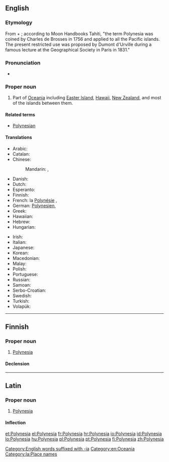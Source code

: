 ==English==

===Etymology===
From {{etyl|grc|en}} {{term|πολύς||many|tr=polus|lang=grc|sc=polytonic}} + {{term|νῆσος||island|tr=nēsos|lang=grc|sc=polytonic}}; according to Moon Handbooks Tahiti, "the term Polynesia was coined by Charles de Brosses in 1756 and applied to all the Pacific islands.  The present restricted use was proposed by Dumont d'Urville during a famous lecture at the Geographical Society in Paris in 1831."

===Pronunciation===
* {{rhymes|iːʒə}}

===Proper noun===
{{wikipedia}}
{{en-proper noun}}

# Part of [[Oceania]] including [[Easter Island]], [[Hawaii]], [[New Zealand]], and most of the islands between them.

====Related terms====
* [[Polynesian]]

====Translations====
{{trans-top|part of Oceania}}
* Arabic: {{t-|ar|بولينزيا|f|tr=buliniizya}}
* Catalan: {{t+|ca|Polinèsia|f}}
* Chinese:
*: Mandarin: {{t|cmn|波利尼西亞|sc=Hani}}, {{t|cmn|波利尼西亚|tr=Bōlìníxīyà|sc=Hani}}
* Danish: {{t-|da|Polynesien|p}}
* Dutch: {{t+|nl|Polynesië}}
* Esperanto: {{t-|eo|Polinezio}}
* Finnish: {{t+|fi|Polynesia}}
* French: la [[Polynésie]] {{f}}, {{t+|fr|Polynésie|f}}
* German: [[Polynesien]], {{t-|de|Polynesien|n}}
* Greek: {{t+|el|Πολυνησία|f|tr=Polynesía}}
* Hawaiian: {{tø|haw|Polenekia}}
* Hebrew: {{t-|he|פולינזיה|f|tr=polinezia}}
* Hungarian: {{t+|hu|Polinézia}}
{{trans-mid}}
* Irish: {{t-|ga|Polainéis|f|alt=An Pholainéis}}
* Italian: {{t-|it|Polinesia|f}}
* Japanese: {{t-|ja|ポリネシア|tr=Porineshia}}
* Korean: {{t-|ko|폴리네시아|tr=Pollinesia}}
* Macedonian: {{t-|mk|Полинезија|f|tr=Polinézija}}
* Malay: {{t-|ms|Polinesia}}
* Polish: {{t+|pl|Polinezja|f}}
* Portuguese: {{t+|pt|Polinésia}}
* Russian: {{t-|ru|Полинезия|f|tr=Polinézija}}
* Samoan: {{t-|sm|Polenisia}}
* Serbo-Croatian: {{t-|sh|Polinezija|f}}
* Swedish: {{t+|sv|Polynesien}}
* Turkish: {{t+|tr|Polinezya}}
* Volapük: {{t+|vo|Möda-Seanuäns}}
{{trans-bottom}}

[[Category:English words suffixed with -ia]]
[[Category:en:Oceania]]

----

==Finnish==

===Proper noun===
{{fi-proper noun}}

# [[Polynesia#English|Polynesia]]

====Declension====
{{fi-decl-kulkija|Polynesi|nopl=1}}

----

==Latin==
{{wikipedia|lang=la}}

===Proper noun===
{{la-proper noun|Polynesia|Polynesiae|Polynesiae|f|first}}

# [[#English|Polynesia]]

====Inflection====
{{la-decl-1st-loc|num=sg|Polynesi}}

[[Category:la:Place names]]

[[et:Polynesia]]
[[el:Polynesia]]
[[fr:Polynesia]]
[[hr:Polynesia]]
[[io:Polynesia]]
[[id:Polynesia]]
[[lo:Polynesia]]
[[hu:Polynesia]]
[[pl:Polynesia]]
[[pt:Polynesia]]
[[fi:Polynesia]]
[[zh:Polynesia]]